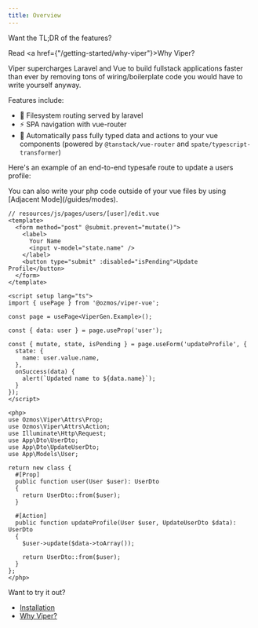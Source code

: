 ```yaml
---
title: Overview
---
```


<Aside>
Want the TL;DR of the features?

Read <a href={"/getting-started/why-viper"}>Why Viper?</a>
</Aside>

Viper supercharges Laravel and Vue to build fullstack applications faster than ever by removing tons of wiring/boilerplate code you would have to write yourself anyway.

Features include:

- 📂 Filesystem routing served by laravel
- ⚡️ SPA navigation with vue-router
- 🤝 Automatically pass fully typed data and actions to your vue components (powered by `@tanstack/vue-router` and  `spate/typescript-transformer`)

Here's an example of an end-to-end typesafe route to update a users profile:

<Aside type="tip">
You can also write your php code outside of your vue files by using [Adjacent Mode](/guides/modes).
</Aside>

```vue
// resources/js/pages/users/[user]/edit.vue
<template>
  <form method="post" @submit.prevent="mutate()">
    <label>
      Your Name
      <input v-model="state.name" />
    </label>
    <button type="submit" :disabled="isPending">Update Profile</button>
  </form>
</template>

<script setup lang="ts">
import { usePage } from '@ozmos/viper-vue';

const page = usePage<ViperGen.Example>();

const { data: user } = page.useProp('user');

const { mutate, state, isPending } = page.useForm('updateProfile', {
  state: {
    name: user.value.name,
  },
  onSuccess(data) {
    alert(`Updated name to ${data.name}`);
  }
});
</script>

<php>
use Ozmos\Viper\Attrs\Prop;
use Ozmos\Viper\Attrs\Action;
use Illuminate\Http\Request;
use App\Dto\UserDto;
use App\Dto\UpdateUserDto;
use App\Models\User;

return new class {
  #[Prop]
  public function user(User $user): UserDto
  {
    return UserDto::from($user);
  }

  #[Action]
  public function updateProfile(User $user, UpdateUserDto $data): UserDto
  {
    $user->update($data->toArray());

    return UserDto::from($user);
  }
};
</php>
```

Want to try it out?

- [Installation](./installation)
- [Why Viper?](./why-viper)
